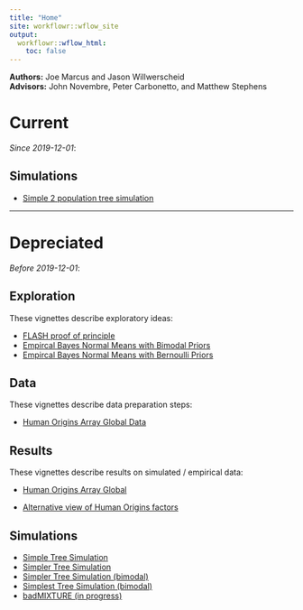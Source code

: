 ```yaml
---
title: "Home"
site: workflowr::wflow_site
output:
  workflowr::wflow_html:
    toc: false
---
```


**Authors:** Joe Marcus and Jason Willwerscheid   
**Advisors:** John Novembre, Peter Carbonetto, and Matthew Stephens

# Current

*Since 2019-12-01*:

## Simulations

* [Simple 2 population tree simulation](simple_2pop_tree_simulation_bimodal.html)

---

# Depreciated

*Before 2019-12-01*:

## Exploration

These vignettes describe exploratory ideas:

* [FLASH proof of principle](flash.html)
* [Empircal Bayes Normal Means with Bimodal Priors](ebnm_bimodal.html)
* [Empircal Bayes Normal Means with Bernoulli Priors](ebnm_bern.html)

## Data

These vignettes describe data preparation steps:

* [Human Origins Array Global Data](data_hoa_global.html) 

## Results

These vignettes describe results on simulated / empirical data:

* [Human Origins Array Global](hoa_global.html)

* [Alternative view of Human Origins factors](hoa_global_alt.html)

## Simulations

* [Simple Tree Simulation](simple_tree_simulation.html)
* [Simpler Tree Simulation](simpler_tree_simulation.html)
* [Simpler Tree Simulation (bimodal)](simpler_tree_simulation_bimodal.html)
* [Simplest Tree Simulation (bimodal)](simplest_tree_simulation_bimodal.html)
* [badMIXTURE (in progress)](badmixture.html)